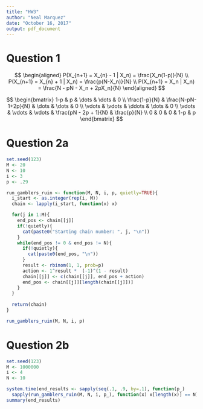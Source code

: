 ---
title: "HW3"
author: "Neal Marquez"
date: "October 16, 2017"
output: pdf_document
---

# Question 1

$$
\begin{aligned}
P(X_{n+1} = X_{n} - 1 | X_n) = \frac{X_n(1-p)}{N} \\
P(X_{n+1} = X_{n} + 1 | X_n) = \frac{p(N-X_n)}{N} \\
P(X_{n+1} = X_n | X_n) = \frac{N - pN - X_n + 2pX_n}{N}
\end{aligned}
$$

$$
\begin{bmatrix}
   1-p & p & \dots & \dots & 0 \\
   \frac{1-p}{N} & \frac{N-pN-1+2p}{N} & \dots & \dots & 0 \\
   \vdots & \vdots & \ddots & \dots & 0 \\
   \vdots & \vdots & \vdots & \frac{pN - 2p + 1}{N} & \frac{p}{N} \\
   0 & 0 & 0 & 1-p & p
\end{bmatrix} 
$$

# Question 2a

```{r}
set.seed(123)
M <- 20
N <- 10
i <- 3
p <- .29

run_gamblers_ruin <- function(M, N, i, p, quietly=TRUE){
  i_start <- as.integer(rep(i, M))
  chain <- lapply(i_start, function(x) x)

  for(j in 1:M){
    end_pos <- chain[[j]]
    if(!quietly){
      cat(paste0("Starting chain number: ", j, "\n"))
    }
    while(end_pos != 0 & end_pos != N){
      if(!quietly){
        cat(paste0(end_pos, "\n"))
      }
      result <- rbinom(1, 1, prob=p)
      action <- 1^result *  (-1)^(1 - result)
      chain[[j]] <- c(chain[[j]], end_pos + action)
      end_pos <- chain[[j]][length(chain[[j]])]
    }
  }
  
  return(chain)
}

run_gamblers_ruin(M, N, i, p)
```

# Question 2b

```{r}
set.seed(123)
M <- 1000000
i <- 4
N <- 10

system.time(end_results <- sapply(seq(.1, .9, by=.1), function(p_)
  sapply(run_gamblers_ruin(M, N, i, p_), function(x) x[length(x)] == N)))
summary(end_results)
```